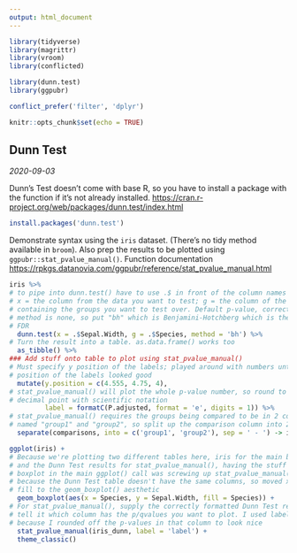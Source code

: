 ```yaml
---
output: html_document
---
```


```r
library(tidyverse)
library(magrittr)
library(vroom)
library(conflicted)

library(dunn.test)
library(ggpubr)

conflict_prefer('filter', 'dplyr')

knitr::opts_chunk$set(echo = TRUE)
```

## Dunn Test
*2020-09-03*

Dunn's Test doesn't come with base R, so you have to install a package with the function if it's not already installed. <https://cran.r-project.org/web/packages/dunn.test/index.html>

```r
install.packages('dunn.test')
```

Demonstrate syntax using the `iris` dataset. (There's no tidy method available in `broom`). Also prep the results to be plotted using `ggpubr::stat_pvalue_manual()`. Function documentation <https://rpkgs.datanovia.com/ggpubr/reference/stat_pvalue_manual.html>

```r
iris %>%
# to pipe into dunn.test() have to use .$ in front of the column names
# x = the column from the data you want to test; g = the column of the data
# containing the groups you want to test over. Default p-value, correction 
# method is none, so put "bh" which is Benjamini-Hotchberg which is the same as
# FDR
  dunn.test(x = .$Sepal.Width, g = .$Species, method = 'bh') %>% 
# Turn the result into a table. as.data.frame() works too
  as_tibble() %>%
### Add stuff onto table to plot using stat_pvalue_manual()
# Must specify y position of the labels; played around with numbers until the
# position of the labels looked good
  mutate(y.position = c(4.555, 4.75, 4),
# stat_pvalue_manual() will plot the whole p-value number, so round to one
# decimal point with scientific notation
         label = formatC(P.adjusted, format = 'e', digits = 1)) %>%
# stat_pvalue_manual() requires the groups being compared to be in 2 columns
# named "group1" and "group2", so split up the comparison column into 2 columns
  separate(comparisons, into = c('group1', 'group2'), sep = ' - ') -> iris_dunn
```

```r
ggplot(iris) +
# Because we're plotting two different tables here, iris for the main boxplots
# and the Dunn Test results for stat_pvalue_manual(), having the stuff for the
# boxplot in the main ggplot() call was screwing up stat_pvalue_manual() 
# because the Dunn Test table doesn't have the same columns, so moved x, y, and
# fill to the geom_boxplot() aesthetic
  geom_boxplot(aes(x = Species, y = Sepal.Width, fill = Species)) +
# For stat_pvalue_manual(), supply the correctly formatted Dunn Test results and
# tell it which column has the p/qvalues you want to plot. I used label here,
# because I rounded off the p-values in that column to look nice
  stat_pvalue_manual(iris_dunn, label = 'label') +
  theme_classic()
```


